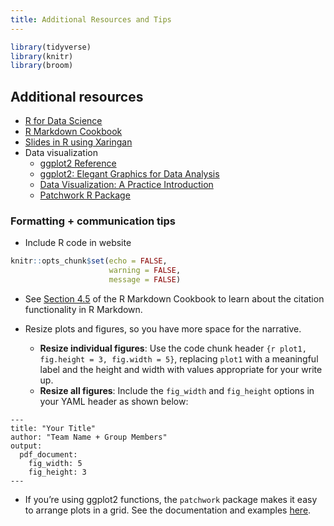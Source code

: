 ```yaml
---
title: Additional Resources and Tips
---
```


```r
library(tidyverse)
library(knitr)
library(broom)
```

## Additional resources

- [R for Data Science](https://r4ds.had.co.nz/)
- [R Markdown Cookbook](https://bookdown.org/yihui/rmarkdown-cookbook/)
- [Slides in R using Xaringan](https://slides.yihui.org/xaringan/#1)
- Data visualization
  - [ggplot2 Reference](https://ggplot2.tidyverse.org/reference/index.html)
  - [ggplot2: Elegant Graphics for Data Analysis](https://ggplot2-book.org/)
  - [Data Visualization: A Practice Introduction](https://socviz.co/index.html)
  - [Patchwork R Package](https://patchwork.data-imaginist.com/index.html)
  


### Formatting + communication tips

- Include R code in website

```r
knitr::opts_chunk$set(echo = FALSE,
                      warning = FALSE, 
                      message = FALSE)
```

- See [Section 4.5](https://bookdown.org/yihui/rmarkdown-cookbook/bibliography.html) of the R Markdown Cookbook to learn about the citation functionality in R Markdown. 


- Resize plots and figures, so you have more space for the narrative. 
    - **Resize individual figures**: Use the code chunk header `{r plot1, fig.height = 3, fig.width = 5}`, replacing `plot1` with a meaningful label and the height and width with values appropriate for your write up.
    - **Resize all figures**: Include the `fig_width` and `fig_height` options in your YAML header as shown below:

```
---
title: "Your Title"
author: "Team Name + Group Members"
output: 
  pdf_document:
    fig_width: 5
    fig_height: 3
---
```

- If you're using ggplot2 functions, the `patchwork` package makes it easy to arrange plots in a grid. See the documentation and examples [here](https://patchwork.data-imaginist.com/).



